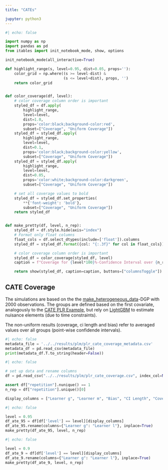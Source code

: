 ```yaml
---
title: "CATEs"

jupyter: python3
---
```


```python
#| echo: false

import numpy as np
import pandas as pd
from itables import init_notebook_mode, show, options

init_notebook_mode(all_interactive=True)

def highlight_range(s, level=0.95, dist=0.05, props=''):
    color_grid = np.where((s >= level-dist) &
                          (s <= level+dist), props, '')
    return color_grid


def color_coverage(df, level):
    # color coverage column order is important
    styled_df = df.apply(
        highlight_range,
        level=level,
        dist=1.0,
        props='color:black;background-color:red',
        subset=["Coverage", "Uniform Coverage"])
    styled_df = styled_df.apply(
        highlight_range,
        level=level,
        dist=0.1,
        props='color:black;background-color:yellow',
        subset=["Coverage", "Uniform Coverage"])
    styled_df = styled_df.apply(
        highlight_range,
        level=level,
        dist=0.05,
        props='color:white;background-color:darkgreen',
        subset=["Coverage", "Uniform Coverage"])

    # set all coverage values to bold
    styled_df = styled_df.set_properties(
        **{'font-weight': 'bold'},
        subset=["Coverage", "Uniform Coverage"])
    return styled_df


def make_pretty(df, level, n_rep):
    styled_df = df.style.hide(axis="index")
    # Format only float columns
    float_cols = df.select_dtypes(include=['float']).columns
    styled_df = styled_df.format({col: "{:.3f}" for col in float_cols})

    # color coverage column order is important
    styled_df = color_coverage(styled_df, level)
    caption = f"Coverage for {level*100}%-Confidence Interval over {n_rep} Repetitions"

    return show(styled_df, caption=caption, buttons=["columnsToggle"])
```

## CATE Coverage

The simulations are based on the  the [make_heterogeneous_data](https://docs.doubleml.org/stable/api/generated/doubleml.datasets.make_heterogeneous_data.html)-DGP with $2000$ observations. The groups are defined based on the first covariate, analogously to the [CATE PLR Example](https://docs.doubleml.org/stable/examples/py_double_ml_cate_plr.html), but rely on [LightGBM](https://lightgbm.readthedocs.io/en/latest/index.html) to estimate nuisance elements (due to time constraints).

The non-uniform results (coverage, ci length and bias) refer to averaged values over all groups (point-wise confidende intervals). 

::: {.callout-note title="Metadata"  collapse="true"}

```python
#| echo: false
metadata_file = '../../results/plm/plr_cate_coverage_metadata.csv'
metadata_df = pd.read_csv(metadata_file)
print(metadata_df.T.to_string(header=False))
```

:::

```python
#| echo: false

# set up data and rename columns
df = pd.read_csv("../../results/plm/plr_cate_coverage.csv", index_col=None)

assert df["repetition"].nunique() == 1
n_rep = df["repetition"].unique()[0]

display_columns = ["Learner g", "Learner m", "Bias", "CI Length", "Coverage", "Uniform CI Length", "Uniform Coverage"]
```

```python
#| echo: false

level = 0.95
df_ate_95 = df[df['level'] == level][display_columns]
df_ate_95.rename(columns={"Learner g": "Learner l"}, inplace=True)
make_pretty(df_ate_95, level, n_rep)
```

```python
#| echo: false

level = 0.9
df_ate_9 = df[df['level'] == level][display_columns]
df_ate_9.rename(columns={"Learner g": "Learner l"}, inplace=True)
make_pretty(df_ate_9, level, n_rep)
```